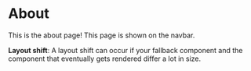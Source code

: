 
# About

This is the about page! This page is shown on the navbar.

<Callout type="warning">
  <b>Layout shift</b>: A layout shift can occur if your fallback component and
  the component that eventually gets rendered differ a lot in size.
</Callout>
